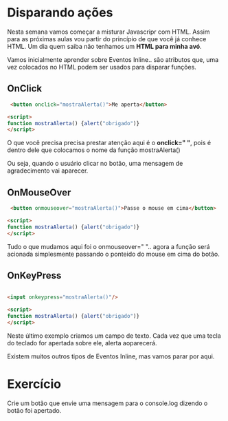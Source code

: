 Disparando ações
================

Nesta semana vamos começar a misturar Javascripr com HTML. Assim para as próximas aulas vou partir do princípio de que você já conhece HTML. Um dia quem saiba não tenhamos um **HTML para minha avó**.

Vamos inicialmente aprender sobre Eventos Inline.. são atributos que, uma vez colocados no HTML podem ser usados para disparar funções.

OnClick
--------

```html
 <button onclick="mostraAlerta()">Me aperta</button>

<script>
function mostraAlerta() {alert("obrigado")}
</script>
```

O que você precisa precisa prestar atenção aqui é o **onclick=" "**, pois é dentro dele que colocamos o nome da função mostraAlerta()

Ou seja, quando o usuário clicar no botão, uma mensagem de agradecimento vai aparecer.

OnMouseOver
-----------

```html
 <button onmouseover="mostraAlerta()">Passe o mouse em cima</button>

<script>
function mostraAlerta() {alert("obrigado")}
</script>
```

Tudo o que mudamos aqui foi o onmouseover=" ".. agora a função será acionada simplesmente passando o ponteido do mouse em cima do botão.

OnKeyPress
-----------

```html

<input onkeypress="mostraAlerta()"/>

<script>
function mostraAlerta() {alert("obrigado")}
</script>
```
Neste último exemplo criamos um campo de texto. Cada vez que uma tecla do teclado for apertada sobre ele,  alerta aoparecerá.

Existem muitos outros tipos de Eventos Inline, mas vamos parar por aqui. 

Exercício
=============
Crie um botão que envie uma mensagem para o console.log dizendo o botão foi apertado.
